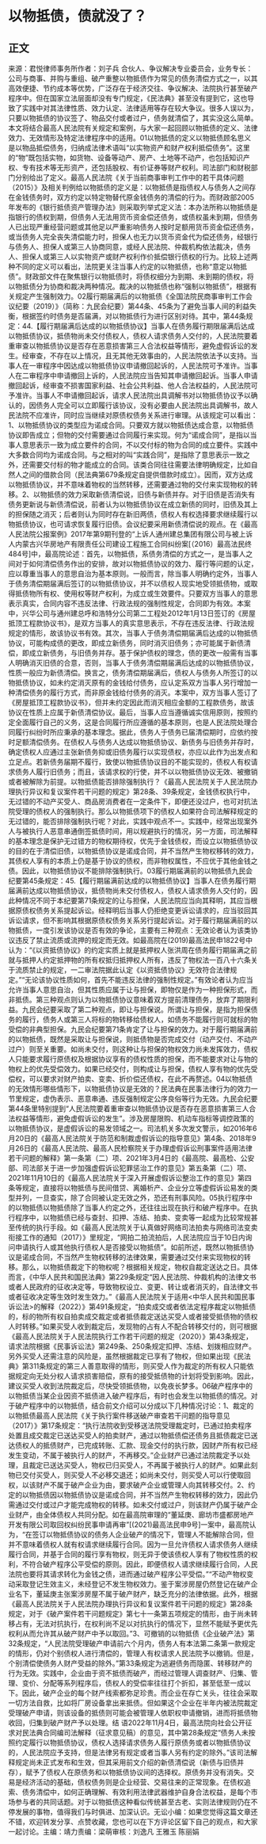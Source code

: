 # 以物抵债，债就没了？
## 正文
来源：君悦律师事务所作者：刘子兵 合伙人、争议解决专业委员会，业务专长：公司与商事、并购与重组、破产重整以物抵债作为常见的债务清偿方式之一，以其高效便捷、节约成本等优势，广泛存在于经济交往、争议解决、法院执行甚至破产程序中。但在国家立法层面却没有专门规定，《民法典》甚至没有提到它，这也导致了实践中对其法律性质、效力认定、法律适用等存在较大争议。很多人误以为，只要以物抵债的协议签了、物品交付或者过户，债务就清偿了，其实没这么简单。本文将结合最高人民法院有关规定和案例，与大家一起回顾以物抵债的定义、法律效力、无效情形及特定法律程序中的适用。01以物抵债的定义以物抵债顾名思义是以物品抵偿债务，归纳成法律术语叫“以实物资产和财产权利抵偿债务”。这里的“物”既包括实物，如货物、设备等动产、房产、土地等不动产，也包括知识产权、专有技术等无形资产，还包括股权、有价证券等财产权利。司法部门和财税部门分别给出了定义。最高人民法院《关于当前商事审判工作中的若干具体问题（2015）》及相关判例给以物抵债的定义是：以物抵债是指债权人与债务人之间存在金钱债务时，双方约定以特定物替代原金钱债务的清偿的行为。而财政部2005年发布的《银行抵债资产管理办法》则采取列举式定义法：本办法所称以物抵债是指银行的债权到期，但债务人无法用货币资金偿还债务，或债权虽未到期，但债务人已出现严重经营问题或其他足以严重影响债务人按时足额用货币资金偿还债务，或当债务人完全丧失清偿能力时，担保人也无力以货币资金代为偿还债务，经银行与债务人、担保人或第三人协商同意，或经人民法院、仲裁机构依法裁决，债务人、担保人或第三人以实物资产或财产权利作价抵偿银行债权的行为。比较上述两种不同的定义可以看出，法院更关注当事人约定的以物抵债，也称“意定以物抵债”。财政部文件在聚焦银行以物抵债时，将债权细分为到期、未到期的债权，将以物抵债分为协商和裁决两种情况。裁决的以物抵债也称“强制以物抵债”，根据有关规定产生强制效力。02履行期届满后的以物抵债《全国法院民商事审判工作会议纪要（2019）》（简称：九民会纪要）第44条、45条为了避免当事人间的利益失衡，根据签约时债务是否届满，对以物抵债行为进行区别对待。其中，第44条规定：44.【履行期届满后达成的以物抵债协议】当事人在债务履行期限届满后达成以物抵债协议，抵债物尚未交付债权人，债权人请求债务人交付的，人民法院要着重审查以物抵债协议是否存在恶意损害第三人合法权益等情形，避免虚假诉讼的发生。经审查，不存在以上情况，且无其他无效事由的，人民法院依法予以支持。当事人在一审程序中因达成以物抵债协议申请撤回起诉的，人民法院可予准许。当事人在二审程序中申请撤回上诉的，人民法院应当告知其申请撤回起诉。当事人申请撤回起诉，经审查不损害国家利益、社会公共利益、他人合法权益的，人民法院可予准许。当事人不申请撤回起诉，请求人民法院出具调解书对以物抵债协议予以确认的，因债务人完全可以立即履行该协议，没有必要由人民法院出具调解书，故人民法院不应准许，同时应当继续对原债权债务关系进行审理。从该规定可以看出：1、以物抵债协议的类型应为诺成合同。只要双方就以物抵债达成合意，以物抵债协议即告成立；但物的交付需要通过合同履行来实现。何为“诺成合同”，是指以当事人意思表示一致为成立要件的合同，不以交付标的物为合同的成立要件。实践中大多数合同均为诺成合同。与之相对的叫“实践合同”，是指除了意思表示一致之外，还需要交付标的物才能成立的合同。该类合同往往需要法律明确规定，比如自然人之间的借款合同（民法典第679条规定自提供借款时成立）。因而，双方达成以物抵债协议，并不意味着物权的当然转移，还需要通过物的交付来实现物权的转移。2、以物抵债的效力采取新债清偿说，旧债与新债并存。对于旧债是否消失有债务更新说与新债清偿说，前者认为以物抵债协议在成立新债的同时，旧债及其上的担保随之消灭；后者则认为同时存在新旧两债，债权人有权选择要求继续履行以物抵债协议，也可请求恢复履行旧债。会议纪要采用新债清偿说的观点。在《最高人民法院公报案例》2017年第9期刊登的“上诉人通州建总集团有限公司与被上诉人内蒙古兴华房地产有限责任公司建设工程施工合同纠纷案[（2016）最高法民终484号]中，最高院论述：首先，以物抵债，系债务清偿的方式之一，是当事人之间对于如何清偿债务作出的安排，故对以物抵债协议的效力、履行等问题的认定，应以尊重当事人的意思自治为基本原则。一般而言，除当事人明确约定外，当事人于债务清偿期届满后签订的以物抵债协议，并不以债权人现实地受领抵债物，或取得抵债物所有权、使用权等财产权利，为成立或生效要件。只要双方当事人的意思表示真实，合同内容不违反法律、行政法规的强制性规定，合同即为有效。本案中，兴华公司与通州建总呼和浩特分公司第二工程处2012年1月13日签订的《房屋抵顶工程款协议书》，是双方当事人的真实意思表示，不存在违反法律、行政法规规定的情形，故该协议书有效。其次，当事人于债务清偿期届满后达成的以物抵债协议，可能构成债的更改，即成立新债务，同时消灭旧债务；亦可能属于新债清偿，即成立新债务，与旧债务并存。基于保护债权的理念，债的更改一般需有当事人明确消灭旧债的合意，否则，当事人于债务清偿期届满后达成的以物抵债协议，性质一般应为新债清偿。换言之，债务清偿期届满后，债权人与债务人所签订的以物抵债协议，如未约定消灭原有的金钱给付债务，应认定系双方当事人另行增加一种清偿债务的履行方式，而非原金钱给付债务的消灭。本案中，双方当事人签订了《房屋抵顶工程款协议书》，但并未约定因此而消灭相应金额的工程款债务，故该协议在性质上应属于新债清偿协议。最后，当事人应当遵循诚实信用原则，按照约定全面履行自己的义务，这是合同履行所应遵循的基本原则，也是人民法院处理合同履行纠纷时所应秉承的基本理念。据此，债务人于债务已届清偿期时，应依约按时足额清偿债务。在债权人与债务人达成以物抵债协议、新债务与旧债务并存时，确定债权人应通过主张新债务抑或旧债务履行以实现债权，亦应以此作为出发点和立足点。若新债务届期不履行，致使以物抵债协议目的不能实现的，债权人有权请求债务人履行旧债务；而且，该请求权的行使，并不以以物抵债协议无效、被撤销或者被解除为前提。以物抵债能否排除强制执行？《最高人民法院关于人民法院办理执行异议和复议案件若干问题的规定》第28条、39条规定，金钱债权执行中，无过错的不动产买受人、商品房消费者在一定条件下，即便还没过户，也可对抗法院受理的债权人的强制执行。那么以物抵债项下的债权人如果符合司法解释规定的无过错的，能否排除强制执行呢？对此，实践中观点不一。实践中，经常出现案外人与被执行人恶意串通倒签抵债时间，用以规避执行的情况，另一方面，司法解释的基本理念是保护无过错方的物权期待权，优先于金钱债权，而设立以物抵债协议的目的在于清偿旧债，以物抵债协议是诺成合同，并不当然产生物权移转的效力，其债权人享有的本质上仍是基于协议的债权，而非物权属性，不应优于其他金钱之债。因此，以物抵债协议不能排除强制执行。03履行期届满前的以物抵债九民会纪要第45条规定：45.【履行期届满前达成的以物抵债协议】当事人在债务履行期届满前达成以物抵债协议，抵债物尚未交付债权人，债权人请求债务人交付的，因此种情况不同于本纪要第71条规定的让与担保，人民法院应当向其释明，其应当根据原债权债务关系提起诉讼。经释明后当事人仍拒绝变更诉讼请求的，应当驳回其诉讼请求，但不影响其根据原债权债务关系另行提起诉讼。对于履行期届满前的以物抵债，一度引发该协议是否有效的争论，主要有三种观点：无效论者认为该类协议违反了禁止流质或流押的规定而无效。如最高院在(2019)最高法民申1822号中认为：“《以资抵债协议》的约定实质上就是抵押权人张洪周在债务履行期届满之前就与抵押人约定抵押物的所有权抵归抵押权人所有，违反了物权法一百八十六条关于流质禁止的规定，一二审法院据此认定《以资抵债协议》无效符合法律规定。”“无论该协议性质如何，首先不能违反法律的强制性规定。”有效论者认为应当允许当事人意思自治，但其性质应属于让与担保，即物仅是作为一种担保形式，而非抵债。第三种观点则认为以物抵债协议意味着双方提前清理债务，放弃了期限利益。九民会纪要采取了第二种观点，即让与担保说。所谓让与担保，是指为担保债务的履行，债务人或第三人将标的物转移给债权人，如债务不能履行则可就标的物受偿的非典型担保。九民会纪要第71条肯定了让与担保的效力。对于履行期届满前的以物抵债，既然是采取让与担保说，则抵债物是否完成交付（动产交付、不动产过户）则至关重要。如尚未交付，则这种让与担保的物权效力尚未发挥效力，债权人只能要求履行原债权及根据协议享有的债权性质的担保，而不能要求对让与物的物权上的优先受偿效力。如果已经交付，则构成让与担保，债权人享有物的优先受偿权，可以要求对财产拍卖、变卖、折价偿还债权，在此不再赘述。04以物抵债的无效情形哪些情形下，以物抵债协议是无效的？民法典在民事法律行为的效力一节里规定，虚伪表示、恶意串通、违反强制规定公序良俗等行为无效。九民会纪要第44条里特别提到“人民法院要着重审查以物抵债协议是否存在恶意损害第三人合法权益等情形，避免虚假诉讼的发生”。涉及房屋限购、机动车指标等调控政策的以物抵债协议，是虚假诉讼的易发领域之一。司法机关多次发文警示，如2016年6月20日的《最高人民法院关于防范和制裁虚假诉讼的指导意见》第4条、2018年9月26日的《最高人民法院、最高人民检察院关于办理虚假诉讼刑事案件适用法律若干问题的解释》第一条第（二）项、2021年3月4日的《最高院、最高检、公安部、司法部关于进一步加强虚假诉讼犯罪惩治工作的意见》第五条第（二）项、2021年11月10日的《最高人民法院关于深入开展虚假诉讼整治工作的意见》第四条等规定，直接将以物抵债与民间借贷、离婚析产、企业分立等虚假诉讼易发的类型并列，一旦查实，除了合同被认定无效之外，恐还有刑事风险。05执行程序中的以物抵债以物抵债除了当事人约定之外，还往往出现在执行和破产程序中。在执行程序中，以物抵债已经与查封、扣押、冻结、拍卖、变卖等一起成为比较常规甚至传统的执行手段。如《最高人民法院关于认真做好网络司法拍卖与网络司法变卖衔接工作的通知（2017）》里规定，“网拍二拍流拍后，人民法院应当于10日内询问申请执行人或其他执行债权人是否接受以物抵债”。如前所述，既然以物抵债协议是诺成合同，不当然产生物权转移的法律效果，需要通过交付来实现物权的转移。那么，以物抵债裁定下的物权呢？根据相关规定，物权自裁定送达之日。具体而言，《中华人民共和国民法典》第229条规定“因人民法院、仲裁机构的法律文书或者人民政府的征收决定等，导致物权设立、变更、转让或者消灭的，自法律文书或者征收决定等生效时发生效力。”《最高人民法院关于适用<中华人民共和国民事诉讼法>的解释（2022）》第491条规定，“拍卖成交或者依法定程序裁定以物抵债的，标的物所有权自拍卖成交裁定或者抵债裁定送达买受人或者接受抵债物的债权人时转移。”如果买受人收到裁定后，发现物的占有人不配合转移交付的，则可根据《最高人民法院关于人民法院执行工作若干问题的规定（2020）》第43条规定，请求法院根据《民事诉讼法》第249条、250条规定扣押、冻结、划拨相应财产。另外买受人还需注意的风险是，虽然根据裁定已享有了物权，但如果出现《民法典》第311条规定的第三人善意取得的情形，则买受人作为裁定的所有权人只能依据规定向无处分权人请求损害赔偿，原有的接受抵债物的计划将受到影响。因此，建议买受人收到法院裁定后，尽快受领抵债物，以免夜长梦多。06破产程序中的以物抵债当某企业因资不抵债进入破产程序后，有时也会发生以物抵债的情况。对于破产程序中的以物抵债，结合前文介绍可以分成以下几种情况讨论：1、裁定的以物抵债最高人民法院《关于执行案件移送破产审查若干问题的指导意见（2017）》第17条规定：“执行法院收到受移送法院受理裁定时，已通过拍卖程序处置且成交裁定已送达买受人的拍卖财产，通过以物抵债偿还债务且抵债裁定已送达债权人的抵债财产，已完成转账、汇款、现金交付的执行款，因财产所有权已经发生变动，不属于被执行人的财产，不再移交。”企业财产已通过法院裁定予以处理，且裁定已送达买受人，物权已归买受人，不再属于被执行人的财产。如果此刻物已交付买受人，则买受人不必移交退还；如尚未交付，则买受人可以行使取回权，以该财产不属于破产企业为由，要求破产企业或管理人向其转移交付。2、约定的以物抵债因以物抵债协议是诺成合同，并不当然产生物权转移的效力，因此仍需通过交付或过户才能完成物权的转移。如未交付或过户，则该财产仍属于破产企业财产，由全体债权人共同分配。如在最高院审理的“董延庚、廊坊市盛都房地产开发有限公司取回权纠纷民事申请再审”[(2021)最高法民申9号]一案中，最高院认为，“在签订以物抵债协议的债务人企业破产的情况下，管理人不能解除合同，但并不意味着债权人就有权请求继续履行合同。因为一旦允许债权人请求债务人继续履行合同，并基于合同的履行享有物权，则无异于使该债权人享有了物权性质的权利，不符合破产程序公平受偿的原则。因此，即便债权人请求继续履行合同，人民法院也要将其请求转化为金钱之债，进而通过破产程序公平受偿。”“不动产物权变动采取登记生效主义，未经登记不发生物权效力。鉴于案涉房屋仍然登记在破产企业名下，董延庚主张案涉房屋不属于破产财产，缺乏充分的法律依据。此外，根据《最高人民法院关于人民法院办理执行异议和复议案件若干问题的规定》第28条规定，对于《破产案件若干问题规定》第七十一条第五项规定的情形，由于尚未转移占有，无法对抗执行，在权利尚不足以对抗执行的情况下，显然不能赋予更优先权利从而允许其从破产财产中予以取回。”3、可撤销的以物抵债《企业破产法》第32条规定，“人民法院受理破产申请前六个月内，债务人有本法第二条第一款规定的情形，仍对个别债权人进行清偿的，管理人有权请求人民法院予以撤销。但是，个别清偿使债务人财产受益的除外。”第33条规定为逃避债务而隐匿、转移财产的行为无效。实践中，企业由于资不抵债而破产，而经过管理人调查财产、归集、管理、变价、分配等系列程序后，债权人的受偿率往往打个折扣，甚至低至一成以下。因此，破产企业的每个财产线索都弥足珍贵。而企业在存亡关头，往往会采取一切方法自救，比如将厂房设备拿出来抵债。但如果这个企业在半年内被法院裁定受理破产申请，则该设备的抵债则可能会被管理人依职权申请撤销，进而将抵债物收回，归集到破产财产予以处理。结 语2022年11月4日，最高法院向社会公开征求对民法典合同编司法解释（征求意见稿）的意见，其中第28条规定“债务人未按照约定履行以物抵债协议，债权人选择请求债务人履行原债务或者以物抵债协议的，人民法院应予支持，但是法律另有规定或者当事人另有约定的除外。”该司法解释规定尚未正式发布和生效，但其采用前文介绍的新债清偿说（新债与旧债并存），赋予了债权人在原债务和以物抵债协议间的选择权。原债务并没有消失。交易是经济活动的基础，债权债务则是企业经营、交易往来的正常现象。在债权追索、债务清偿中，如何正确理解、有效利用法律武器维护自身合法权益，是每个市场参与者的共同话题。对于以物抵债这种看似传统甚至古老、实则法律规则仍在不停发展的事物，值得我们与时俱进、加深认识。无讼小编：如果您觉得这篇文章还不错，欢迎转发分享、点赞收藏，您也可以在下方评论区留下自己的观点，和大家一起讨论。主编：靖力责编：梁萌审核：刘逸凡 王雅玉 陈丽娟